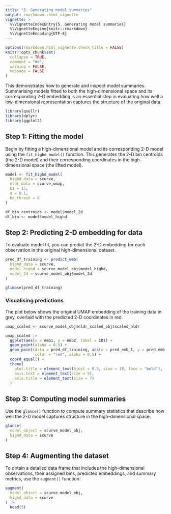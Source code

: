```yaml
---
title: "5. Generating model summaries"
output: rmarkdown::html_vignette
vignette: >
  %\VignetteIndexEntry{5. Generating model summaries}
  %\VignetteEngine{knitr::rmarkdown}
  %\VignetteEncoding{UTF-8}
---
```


```r
options(rmarkdown.html_vignette.check_title = FALSE)
knitr::opts_chunk$set(
  collapse = TRUE,
  comment = "#>",
  warning = FALSE, 
  message = FALSE
)
```

This demonstrates how to generate and inspect model summaries. Summarising models fitted to both the high-dimensional space and its corresponding 2-D embedding is an essential step in evaluating how well a low-dimensional representation captures the structure of the original data.

```r
library(quollr)
library(dplyr)
library(ggplot2)
```

## Step 1: Fitting the model

Begin by fitting a high-dimensional model and its corresponding 2-D model using the `fit_highd_model()` function. This generates the 2-D bin centroids (the 2-D model) and their corresponding coordinates in the high-dimensional space (the lifted model).

```r
model <- fit_highd_model(
  highd_data = scurve, 
  nldr_data = scurve_umap, 
  b1 = 15, 
  q = 0.1, 
  hd_thresh = 0
)

df_bin_centroids <- model$model_2d
df_bin <- model$model_highd
```

## Step 2: Predicting 2-D embedding for data

To evaluate model fit, you can predict the 2-D embedding for each observation in the original high-dimensional dataset.

```r
pred_df_training <- predict_emb(
  highd_data = scurve, 
  model_highd = scurve_model_obj$model_highd,
  model_2d = scurve_model_obj$model_2d
)

glimpse(pred_df_training)
```

### Visualising predictions

The plot below shows the original UMAP embedding of the training data in grey, overlaid with the predicted 2-D coordinates in red.

```r
umap_scaled <- scurve_model_obj$nldr_scaled_obj$scaled_nldr

umap_scaled |>
  ggplot(aes(x = emb1, y = emb2, label = ID)) +
  geom_point(alpha = 0.5) +
  geom_point(data = pred_df_training, aes(x = pred_emb_1, y = pred_emb_2), 
             color = "red", alpha = 0.5) +
  coord_equal() +
  theme(
    plot.title = element_text(hjust = 0.5, size = 18, face = "bold"),
    axis.text = element_text(size = 5),
    axis.title = element_text(size = 7)
  )
```

## Step 3: Computing model summaries

Use the `glance()` function to compute summary statistics that describe how well the 2-D model captures structure in the high-dimensional space.

```r
glance(
  model_object = scurve_model_obj,
  highd_data = scurve
)
```

## Step 4: Augmenting the dataset

To obtain a detailed data frame that includes the high-dimensional observations, their assigned bins, predicted embeddings, and summary metrics, use the `augment()` function:
  
```r
augment(
  model_object = scurve_model_obj,
  highd_data = scurve
) |>
  head(5)
```
